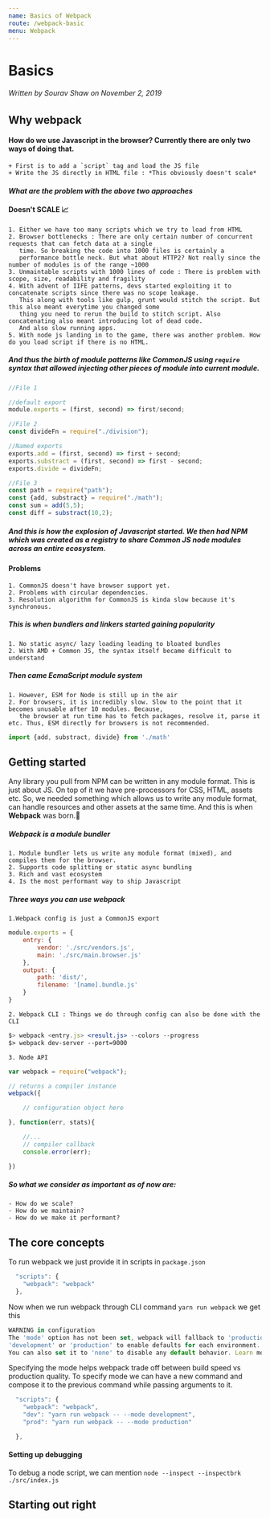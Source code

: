 ```yaml
---
name: Basics of Webpack
route: /webpack-basic
menu: Webpack
---
```


# Basics

###### Written by Sourav Shaw on November 2, 2019

## Why webpack

#### How do we use Javascript in the browser? Currently there are only two ways of doing that.
    + First is to add a `script` tag and load the JS file
    + Write the JS directly in HTML file : *This obviously doesn't scale*

#### *What are the problem with the above two approaches*
#### **Doesn't SCALE 📈**
    1. Either we have too many scripts which we try to load from HTML
    2. Browser bottlenecks : There are only certain number of concurrent requests that can fetch data at a single
       time. So breaking the code into 1000 files is certainly a
       performance bottle neck. But what about HTTP2? Not really since the number of modules is of the range ~1000
    3. Unmaintable scripts with 1000 lines of code : There is problem with scope, size, readability and fragility
    4. With advent of IIFE patterns, devs started exploiting it to concatenate scripts since there was no scope leakage.
       This along with tools like gulp, grunt would stitch the script. But this also meant everytime you changed some
       thing you need to rerun the build to stitch script. Also concatenating also meant introducing lot of dead code.
       And also slow running apps.
    5. With node js landing in to the game, there was another problem. How do you load script if there is no HTML.

##### And thus the birth of module patterns like CommonJS using  `require` syntax that allowed injecting other pieces of module into current module.

```jsx
//File 1

//default export
module.exports = (first, second) => first/second;

//File 2
const divideFn = require("./division");

//Named exports
exports.add = (first, second) => first + second;
exports.substract = (first, second) => first - second;
exports.divide = divideFn;

//File 3
const path = require("path");
const {add, substract} = require("./math");
const sum = add(5,5);
const diff = substract(10,2);
```
##### And this is how the explosion of Javascript started. We then had NPM which was created as a registry to share Common JS node modules across an entire ecosystem.

#### Problems
    1. CommonJS doesn't have browser support yet.
    2. Problems with circular dependencies.
    3. Resolution algorithm for CommonJS is kinda slow because it's synchronous.

##### This is when bundlers and linkers started gaining popularity
    1. No static async/ lazy loading leading to bloated bundles
    2. With AMD + Common JS, the syntax itself became difficult to understand

##### Then came EcmaScript module system
    1. However, ESM for Node is still up in the air
    2. For browsers, it is incredibly slow. Slow to the point that it becomes unusable after 10 modules. Because,
       the browser at run time has to fetch packages, resolve it, parse it etc. Thus, ESM directly for browsers is not recommended.

```jsx
import {add, substract, divide} from './math'

```

## Getting started
Any library you pull from NPM can be written in any module format. This is just about JS. On top of it we have
pre-processors for CSS, HTML, assets etc. So, we needed something which allows us to write any module format, can handle
resources and other assets at the same time. And this is when **Webpack** was born.👶

##### Webpack is a module bundler
    1. Module bundler lets us write any module format (mixed), and compiles them for the browser.
    2. Supports code splitting or static async bundling
    3. Rich and vast ecosystem
    4. Is the most performant way to ship Javascript

##### Three ways you can use webpack
    1.Webpack config is just a CommonJS export

```jsx
module.exports = {
    entry: {
        vendor: './src/vendors.js',
        main: './src/main.browser.js'
    },
    output: {
        path: 'dist/',
        filename: '[name].bundle.js'
    }
}
```

    2. Webpack CLI : Things we do through config can also be done with the CLI

```jsx
$> webpack <entry.js> <result.js> --colors --progress
$> webpack dev-server --port=9000
```

    3. Node API

```jsx
var webpack = require("webpack");

// returns a compiler instance
webpack({

    // configuration object here

}, function(err, stats){

    //...
    // compiler callback
    console.error(err);

})
```

##### So what we consider as important as of now are:
    - How do we scale?
    - How do we maintain?
    - How do we make it performant?

## The core concepts
To run webpack we just provide it in scripts in `package.json`

```jsx
  "scripts": {
    "webpack": "webpack"
  },
```

Now when we run webpack through CLI command `yarn run webpack` we get this
```jsx
WARNING in configuration
The 'mode' option has not been set, webpack will fallback to 'production' for this value. Set 'mode' option to
'development' or 'production' to enable defaults for each environment.
You can also set it to 'none' to disable any default behavior. Learn more: https://webpack.js.org/configuration/mode/
```
Specifying the mode helps webpack trade off between build speed vs production quality. To specify mode we can have a
new command and compose it to the previous command while passing arguments to it.

```jsx
  "scripts": {
    "webpack": "webpack",
    "dev": "yarn run webpack -- --mode development",
    "prod": "yarn run webpack -- --mode production"

  },
```

#### Setting up debugging
To debug a node script, we can mention `node --inspect --inspectbrk ./src/index.js`




## Starting out right